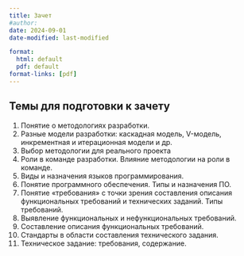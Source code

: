```yaml
---
title: Зачет
#author:
date: 2024-09-01
date-modified: last-modified

format:
  html: default
  pdf: default
format-links: [pdf]
---
```



## Темы для подготовки к зачету

1. Понятие о методологиях разработки.
2. Разные модели разработки: каскадная модель, V-модель, инкрементная и итерационная модели и др.
3. Выбор методологии для реального проекта
4. Роли в команде разработки. Влияние методологии на роли в команде.
5. Виды и назначения языков программирования.
6. Понятие программного обеспечения. Типы и назначения ПО.
7. Понятие &laquo;требования&raquo; с точки зрения составления описания функциональных требований и технических заданий. Типы требований.
8. Выявление функциональных и нефункциональных требований.
9. Составление описания функциональных требований.
10. Стандарты в области составления технического задания.
11. Техническое задание: требования, содержание.
